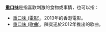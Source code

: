 '''[[重口味|重口味]]'''是指喜歡刺激的食物或事情，也可以指：
*[[重口味_(電影)|重口味 (電影)]]，2013年的香港電影。
*[[重口味_(歌曲)|重口味 (歌曲)]]，陳奕迅於2012年推出的歌曲。
{{disambig|cat=三字消歧義}}